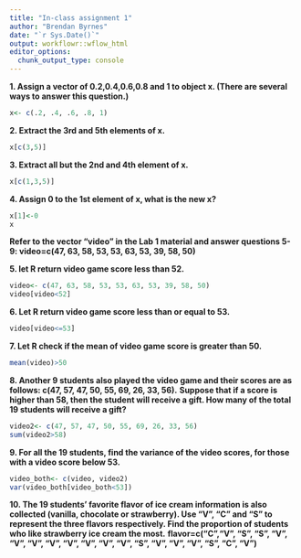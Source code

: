 ```yaml
---
title: "In-class assignment 1"
author: "Brendan Byrnes"
date: "`r Sys.Date()`"
output: workflowr::wflow_html
editor_options:
  chunk_output_type: console
---
```


**1. Assign a vector of 0.2,0.4,0.6,0.8 and 1 to object x. (There are several ways to answer this question.)**
```r
x<- c(.2, .4, .6, .8, 1)
```

**2. Extract the 3rd and 5th elements of x.**
```r
x[c(3,5)]
```

**3. Extract all but the 2nd and 4th element of x.**
```r
x[c(1,3,5)]
```

**4. Assign 0 to the 1st element of x, what is the new x?**
```r
x[1]<-0
x
```

**Refer to the vector “video” in the Lab 1 material and answer questions 5-9: video=c(47, 63, 58, 53, 53, 63, 53, 39, 58, 50)**

**5. let R return video game score less than 52.**
```r
video<- c(47, 63, 58, 53, 53, 63, 53, 39, 58, 50)
video[video<52]
```

**6. Let R return video game score less than or equal to 53.**
```r
video[video<=53]
```

**7. Let R check if the mean of video game score is greater than 50.**
```r
mean(video)>50
```

**8. Another 9 students also played the video game and their scores are as follows: c(47, 57, 47, 50, 55, 69, 26, 33, 56).**
**Suppose that if a score is higher than 58, then the student will receive a gift. How many of the total 19 students will receive a gift?**
```r
video2<- c(47, 57, 47, 50, 55, 69, 26, 33, 56)
sum(video2>58)
```

**9. For all the 19 students, find the variance of the video scores, for those with a video score below 53.**
```r
video_both<- c(video, video2)
var(video_both[video_both<53])
```

**10. The 19 students’ favorite flavor of ice cream information is also collected (vanilla, chocolate or strawberry). Use “V”, “C” and “S” to represent the three flavors respectively. Find the proportion of students who like strawberry ice cream the most.**
**flavor=c(“C”,“V”, “S”, “S”, “V”, “V”, “V”, “V”, “V”, “V”, “V”, “V”, “S”, “V”, “V”, “V”, “S”, “C”, “V”)**
```r

```
